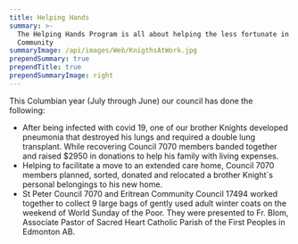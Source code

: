 ```yaml
---
title: Helping Hands
summary: >-
  The Helping Hands Program is all about helping the less fortunate in our
  Community
summaryImage: /api/images/Web/KnigthsAtWork.jpg
prependSummary: true
prependTitle: true
prependSummaryImage: right
---
```

This Columbian year (July through June) our council has done the following:

- After being infected with covid 19, one of our brother Knights developed pneumonia that destroyed his
  lungs and required a double lung transplant. While recovering Council 7070 members banded together
  and raised $2950 in donations to help his family with living expenses.
- Helping to facilitate a move to an extended care home, Council 7070 members planned, sorted, donated
  and relocated a brother Knight`s personal belongings to his new home.
- St Peter Council 7070 and Eritrean Community Council 17494 worked together to collect 9 large bags of
  gently used adult winter coats on the weekend of World Sunday of the Poor. They were presented to Fr.
  Blom, Associate Pastor of Sacred Heart Catholic Parish of the First Peoples in Edmonton AB.
